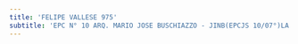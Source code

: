 ```yaml
---
title: 'FELIPE VALLESE 975'
subtitle: 'EPC N° 10 ARQ. MARIO JOSE BUSCHIAZZO - JINB(EPCJS 10/07°)LA VELETA DE CABALLITO'
---
```


#
